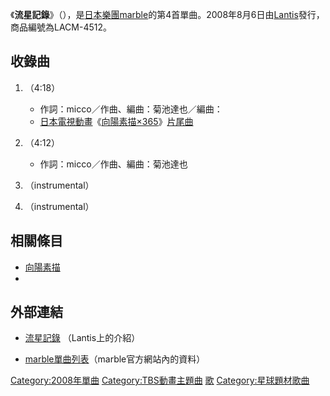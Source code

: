 {{Unreferenced|time=2019-09-14T11:44:14+00:00}}
{{Infobox Single 
| Name           = 流星記錄
| Artist         = [[marble_(樂團)|marble]]
| from Album     = {{lang|ja|[[ひだま〜ぶる|ひだま〜ぶる]]}}
| A-side         = 
| B-side         = 蜂鳥（{{lang|ja|ハミングバード}}）
| Cover          = Ryusei Record.jpg
| Released       = {{flagicon|Japan}} 2008年8月6日
| Format         = [[單曲|單曲CD]]
| Recorded       = 2008年
| Genre          = [[J-POP|J-POP]]（[[動畫歌曲|動畫歌曲]]）
| Length         = 16分53秒
| Label          = [[Lantis|Lantis]]
| Writer         = 作詞：micco<br/>作曲：菊池達也
| Producer       = 伊藤善之
| Certification  = 
| Chart position = * 一週排行榜最高排名37位（[[Oricon|Oricon]]）
| Last single    = [[青空loop|青空loop]] <br />（2007年）
| This single    = '''流星記錄'''<br />（2008年）
| Next single    = [[初戀_limited|初戀 limited]]<br />（2009年）
| Misc           = 
}}
{{japanese|japanese=流星レコード|kana=りゅうせいレコード|romaji=Ryuusei Rekoodo}}

《'''流星記錄'''》（{{lang-ja|流星レコード}}），是[[日本|日本]][[樂團|樂團]][[marble_(樂團)|marble]]的第4首單曲。2008年8月6日由[[Lantis|Lantis]]發行，商品編號為LACM-4512。

== 收錄曲 ==
# {{nihongo|流星記錄|流星レコード}}（4:18）
#* 作詞：micco／作曲、編曲：菊池達也／編曲：{{lang|ja|ぺーじゅん}}
#* [[日本電視動畫|日本電視動畫]]《[[向陽素描|向陽素描×365]]》[[主題曲|片尾曲]]
# {{nihongo|蜂鳥|ハミングバード}}（4:12）
#* 作詞：micco／作曲、編曲：菊池達也
# {{nihongo|流星記錄|流星レコード}}（instrumental）
# {{nihongo|蜂鳥|ハミングバード}}（instrumental）

== 相關條目 ==
*[[向陽素描|向陽素描]]
*{{lang|ja|[[芽生Drive|芽生えドライブ]]}}

== 外部連結 ==
* {{ja}} [http://www.lantis.jp/new-release/data.php?id=f53dd7058be2439ef4ef576c2772c612 流星記錄] {{Wayback|url=http://www.lantis.jp/new-release/data.php?id=f53dd7058be2439ef4ef576c2772c612 |date=20120104133357 }}（Lantis上的介紹）
* {{ja}} [https://web.archive.org/web/20090714061337/http://www.marblemarble.net/release.htm marble單曲列表]（marble官方網站內的資料）

{{DEFAULTSORT:Ryuusei Rekoodo}}
[[Category:2008年單曲|Category:2008年單曲]]
[[Category:TBS動畫主題曲|Category:TBS動畫主題曲]]
[[Category:向陽素描|歌]]
[[Category:星球題材歌曲|Category:星球題材歌曲]]
{{single-stub}}